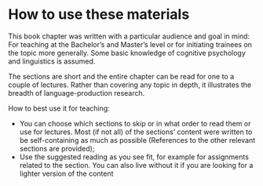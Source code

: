 # How to use these materials {-}

This book chapter was written with a particular audience and goal in mind: For teaching at the Bachelor's and Master's level or for initiating trainees on the topic more generally. Some basic knowledge of cognitive psychology and linguistics is assumed. 

The sections are short and the entire chapter can be read for one to a couple of lectures. Rather than covering any topic in depth, it illustrates the breadth of language-production research. 

How to best use it for teaching:    

* You can choose which sections to skip or in what order to read them or use for lectures. Most (if not all) of the sections' content were written to be self-containing as much as possible (References to the other relevant sections are provided);  
* Use the suggested reading as you see fit, for example for assignments related to the section. You can also live without it if you are looking for a lighter version of the content       

